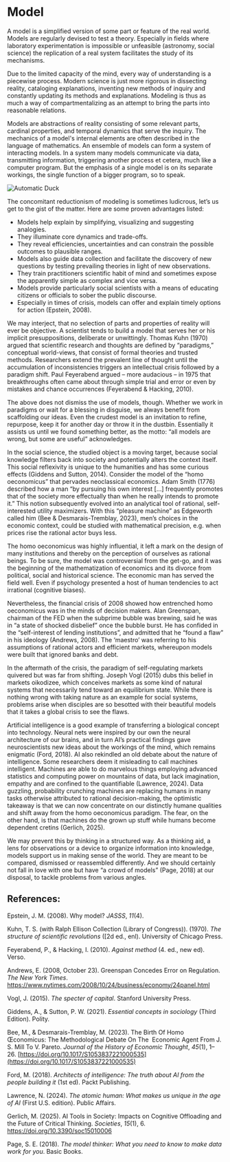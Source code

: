 # Model
A model is a simplified version of some part or feature of the real world. Models are regularly devised to test a theory. Especially in fields where laboratory experimentation is impossible or unfeasible (astronomy, social science) the replication of a real system facilitates the study of its mechanisms. 

Due to the limited capacity of the mind, every way of understanding is a piecewise process. Modern science is just more rigorous in dissecting reality, cataloging explanations, inventing new methods of inquiry and constantly updating its methods and explanations. Modeling is thus as much a way of compartmentalizing as an attempt to bring the parts into reasonable relations.

Models are abstractions of reality consisting of some relevant parts, cardinal properties, and temporal dynamics that serve the inquiry. The mechanics of a model's internal elements are often described in the language of mathematics. An ensemble of models can form a system of interacting models. In a system many models communicate via data, transmitting information, triggering another process et cetera, much like a computer program. But the emphasis of a single model is on its separate workings, the single function of a bigger program, so to speak.

![Automatic Duck](/img/foto/automatic_duck.jpg)

The concomitant reductionism of modeling is sometimes ludicrous, let’s us get to the gist of the matter. Here are some proven advantages listed:

- Models help explain by simplifying, visualizing and suggesting analogies. 
- They illuminate core dynamics and trade-offs. 
- They reveal efficiencies, uncertainties and can constrain the possible outcomes to plausible ranges. 
- Models also guide data collection and facilitate the discovery of new questions by testing prevailing theories in light of new observations. 
- They train practitioners scientific habit of mind and sometimes expose the apparently simple as complex and vice versa. 
- Models provide particularly social scientists with a means of educating citizens or officials to sober the public discourse. 
- Especially in times of crisis, models can offer and explain timely options for action (Epstein, 2008).

We may interject, that no selection of parts and properties of reality will ever be objective. A scientist tends to build a model that serves her or his implicit presuppositions, deliberate or unwittingly. Thomas Kuhn (1970) argued that scientific research and thoughts are defined by “paradigms,” conceptual world-views, that consist of formal theories and trusted methods. Researchers extend the prevalent line of thought until the accumulation of inconsistencies triggers an intellectual crisis followed by a paradigm shift. Paul Feyerabend argued – more audacious – in 1975 that breakthroughs often came about through simple trial and error or even by mistakes and chance occurrences (Feyerabend & Hacking, 2010). 

The above does not dismiss the use of models, though. Whether we work in paradigms or wait for a blessing in disguise, we always benefit from  scaffolding our ideas. Even the crudest model is an invitation to refine, repurpose, keep it for another day or throw it in the dustbin. Essentially it assists us until we found something better, as the motto: “all models are wrong, but some are useful” acknowledges.

In the social science, the studied object is a moving target, because social knowledge filters back into society and potentially alters the context itself. This social reflexivity is unique to the humanities and has some curious effects (Giddens and Sutton, 2014). Consider the model of the “homo oeconomicus” that pervades neoclassical economics. Adam Smith (1776) described how a man “by pursuing his own interest […] frequently promotes that of the society more effectually than when he really intends to promote it.” This notion subsequently evolved into an analytical tool of rational, self-interested utility maximizers. With this “pleasure machine” as Edgeworth called him (Bee & Desmarais-Tremblay, 2023), men’s choices in the economic context, could be studied with mathematical precision, e.g. when prices rise the rational actor buys less. 

The homo oeconomicus was highly influential, it left a mark on the design of many institutions and thereby on the perception of ourselves as rational beings. To be sure, the model was controversial from the get-go, and it was the beginning of the mathematization of economics and its divorce from political, social and historical science. The economic man has served the field well. Even if psychology presented a host of human tendencies to act irrational (cognitive biases).

Nevertheless, the financial crisis of 2008 showed how entrenched homo oeconomicus was in the minds of decision makers. Alan Greenspan, chairman of the FED when the subprime bubble was brewing, said he was in “a state of shocked disbelief” once the bubble burst. He has confided in the “self-interest of lending institutions”, and admitted that he “found a flaw” in his ideology (Andrews, 2008). The ‘maestro’ was referring to his assumptions of rational actors and efficient markets, whereupon models were built that ignored banks and debt.

In the aftermath of the crisis, the paradigm of self-regulating markets quivered but was far from shifting. Joseph Vogl (2015) dubs this belief in markets oikodizee, which conceives markets as some kind of natural systems that necessarily tend toward an equilibrium state. While there is nothing wrong with taking nature as an example for social systems, problems arise when disciples are so besotted with their beautiful models that it takes a global crisis to see the flaws.

Artificial intelligence is a good example of transferring a biological concept into technology. Neural nets were inspired by our own the neural architecture of our brains, and in turn AI’s practical findings gave neuroscientists new ideas about the workings of the mind, which remains enigmatic (Ford, 2018). AI also rekindled an old debate about the nature of intelligence. Some researchers deem it misleading to call machines intelligent. Machines are able to do marvelous things employing advanced statistics and computing power on mountains of data, but lack imagination, empathy and are confined to the quantifiable (Lawrence, 2024). Data guzzling, probability crunching machines are replacing humans in many tasks otherwise attributed to rational decision-making, the optimistic takeaway is that we can now concentrate on our distinctly humane qualities and shift away from the homo oeconomicus paradigm. The fear, on the other hand, is that machines do the grown up stuff while humans become dependent cretins (Gerlich, 2025).

We may prevent this by thinking in a structured way. As a thinking aid, a lens for observations or a device to organize information into knowledge, models support us in making sense of the world. They are meant to be compared, dismissed or reassembled differently. And we should certainly not fall in love with one but have “a crowd of models” (Page, 2018) at our disposal, to tackle problems from various angles.


## References:

Epstein, J. M. (2008). Why model? _JASSS_, _11_(4).

Kuhn, T. S. (with Ralph Ellison Collection (Library of Congress)). (1970). _The structure of scientific revolutions_ ([2d ed., enl). University of Chicago Press.

Feyerabend, P., & Hacking, I. (2010). _Against method_ (4. ed., new ed). Verso.

Andrews, E. (2008, October 23). Greenspan Concedes Error on Regulation. _The New York Times_. https://www.nytimes.com/2008/10/24/business/economy/24panel.html

Vogl, J. (2015). _The specter of capital_. Stanford University Press.

Giddens, A., & Sutton, P. W. (2021). _Essential concepts in sociology_ (Third Edition). Polity.

Bee, M., & Desmarais-Tremblay, M. (2023). The Birth Of Homo Œconomicus: The Methodological Debate On The  Economic Agent From J. S. Mill To V. Pareto. _Journal of the History of Economic Thought_, _45_(1), 1–26. [https://doi.org/10.1017/S1053837221000535](https://doi.org/10.1017/S1053837221000535)

Ford, M. (2018). _Architects of intelligence: The truth about AI from the people building it_ (1st ed). Packt Publishing.

Lawrence, N. (2024). _The atomic human: What makes us unique in the age of AI_ (First U.S. edition). Public Affairs.

Gerlich, M. (2025). AI Tools in Society: Impacts on Cognitive Offloading and the Future of Critical Thinking. _Societies_, _15_(1), 6. https://doi.org/10.3390/soc15010006

Page, S. E. (2018). _The model thinker: What you need to know to make data work for you_. Basic Books.